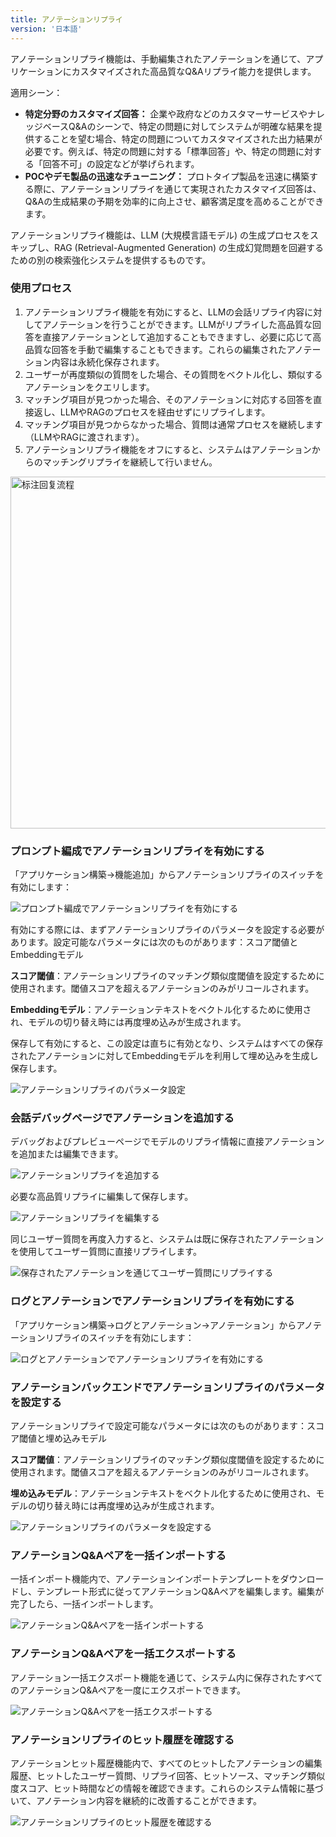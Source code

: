 ```yaml
---
title: アノテーションリプライ
version: '日本語'
---
```


アノテーションリプライ機能は、手動編集されたアノテーションを通じて、アプリケーションにカスタマイズされた高品質なQ&Aリプライ能力を提供します。

適用シーン：

* **特定分野のカスタマイズ回答：** 企業や政府などのカスタマーサービスやナレッジベースQ&Aのシーンで、特定の問題に対してシステムが明確な結果を提供することを望む場合、特定の問題についてカスタマイズされた出力結果が必要です。例えば、特定の問題に対する「標準回答」や、特定の問題に対する「回答不可」の設定などが挙げられます。
* **POCやデモ製品の迅速なチューニング：** プロトタイプ製品を迅速に構築する際に、アノテーションリプライを通じて実現されたカスタマイズ回答は、Q&Aの生成結果の予期を効率的に向上させ、顧客満足度を高めることができます。

アノテーションリプライ機能は、LLM (大規模言語モデル) の生成プロセスをスキップし、RAG (Retrieval-Augmented Generation) の生成幻覚問題を回避するための別の検索強化システムを提供するものです。

### 使用プロセス

1. アノテーションリプライ機能を有効にすると、LLMの会話リプライ内容に対してアノテーションを行うことができます。LLMがリプライした高品質な回答を直接アノテーションとして追加することもできますし、必要に応じて高品質な回答を手動で編集することもできます。これらの編集されたアノテーション内容は永続化保存されます。
2. ユーザーが再度類似の質問をした場合、その質問をベクトル化し、類似するアノテーションをクエリします。
3. マッチング項目が見つかった場合、そのアノテーションに対応する回答を直接返し、LLMやRAGのプロセスを経由せずにリプライします。
4. マッチング項目が見つからなかった場合、質問は通常プロセスを継続します（LLMやRAGに渡されます）。
5. アノテーションリプライ機能をオフにすると、システムはアノテーションからのマッチングリプライを継続して行いません。

<Frame caption="アノテーションリプライの流れ">
  <img src="/ja-jp/img/image (130).png" alt="标注回复流程" width="563" />
</Frame>

### プロンプト編成でアノテーションリプライを有効にする

「アプリケーション構築->機能追加」からアノテーションリプライのスイッチを有効にします：

<Frame caption="プロンプト編成でアノテーションリプライを有効にする">
  <img src="/ja-jp/img/annotated-replies.png" alt="プロンプト編成でアノテーションリプライを有効にする" />
</Frame>

有効にする際には、まずアノテーションリプライのパラメータを設定する必要があります。設定可能なパラメータには次のものがあります：スコア閾値とEmbeddingモデル

**スコア閾値**：アノテーションリプライのマッチング類似度閾値を設定するために使用されます。閾値スコアを超えるアノテーションのみがリコールされます。

**Embeddingモデル**：アノテーションテキストをベクトル化するために使用され、モデルの切り替え時には再度埋め込みが生成されます。

保存して有効にすると、この設定は直ちに有効となり、システムはすべての保存されたアノテーションに対してEmbeddingモデルを利用して埋め込みを生成し保存します。

<Frame caption="アノテーションリプライのパラメータ設定">
  <img src="/ja-jp/img/setting-parameters-for-annotated-replies.png" alt="アノテーションリプライのパラメータ設定" />
</Frame>

### 会話デバッグページでアノテーションを追加する

デバッグおよびプレビューページでモデルのリプライ情報に直接アノテーションを追加または編集できます。

<Frame caption="アノテーションリプライを追加する">
  <img src="/ja-jp/img/add-annotation-reply.png" alt="アノテーションリプライを追加する" />
</Frame>

必要な高品質リプライに編集して保存します。

<Frame caption="アノテーションリプライを編集する">
  <img src="/ja-jp/img/editing-annotated-replies.png" alt="アノテーションリプライを編集する" />
</Frame>

同じユーザー質問を再度入力すると、システムは既に保存されたアノテーションを使用してユーザー質問に直接リプライします。

<Frame caption="保存されたアノテーションを通じてユーザー質問にリプライする">
  <img src="/ja-jp/img/annotaiton-reply.png" alt="保存されたアノテーションを通じてユーザー質問にリプライする" />
</Frame>

### ログとアノテーションでアノテーションリプライを有効にする

「アプリケーション構築->ログとアノテーション->アノテーション」からアノテーションリプライのスイッチを有効にします：

<Frame caption="ログとアノテーションでアノテーションリプライを有効にする">
  <img src="/ja-jp/img/logs-annotation-switch.png" alt="ログとアノテーションでアノテーションリプライを有効にする" />
</Frame>

### アノテーションバックエンドでアノテーションリプライのパラメータを設定する

アノテーションリプライで設定可能なパラメータには次のものがあります：スコア閾値と埋め込みモデル

**スコア閾値**：アノテーションリプライのマッチング類似度閾値を設定するために使用されます。閾値スコアを超えるアノテーションのみがリコールされます。

**埋め込みモデル**：アノテーションテキストをベクトル化するために使用され、モデルの切り替え時には再度埋め込みが生成されます。

<Frame caption="アノテーションリプライのパラメータを設定する">
  <img src="/ja-jp/img/annotated-replies-initial.png" alt="アノテーションリプライのパラメータを設定する" />
</Frame>

### アノテーションQ&Aペアを一括インポートする

一括インポート機能内で、アノテーションインポートテンプレートをダウンロードし、テンプレート形式に従ってアノテーションQ&Aペアを編集します。編集が完了したら、一括インポートします。

<Frame caption="アノテーションQ&Aペアを一括インポートする">
  <img src="/ja-jp/img/bulk-import-annotated.png" alt="アノテーションQ&Aペアを一括インポートする" />
</Frame>

### アノテーションQ&Aペアを一括エクスポートする

アノテーション一括エクスポート機能を通じて、システム内に保存されたすべてのアノテーションQ&Aペアを一度にエクスポートできます。

<Frame caption="アノテーションQ&Aペアを一括エクスポートする">
  <img src="/ja-jp/img/bulk-export-annotations.png" alt="アノテーションQ&Aペアを一括エクスポートする" />
</Frame>

### アノテーションリプライのヒット履歴を確認する

アノテーションヒット履歴機能内で、すべてのヒットしたアノテーションの編集履歴、ヒットしたユーザー質問、リプライ回答、ヒットソース、マッチング類似度スコア、ヒット時間などの情報を確認できます。これらのシステム情報に基づいて、アノテーション内容を継続的に改善することができます。

<Frame caption="アノテーションリプライのヒット履歴を確認する">
  <img src="/ja-jp/img/view-annotation-hit-history.png" alt="アノテーションリプライのヒット履歴を確認する" />
</Frame>
